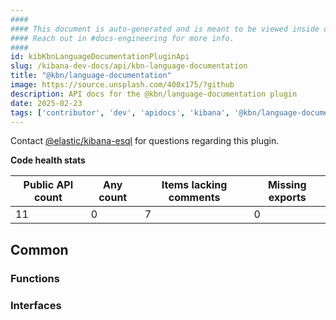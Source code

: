 ```yaml
---
####
#### This document is auto-generated and is meant to be viewed inside our experimental, new docs system.
#### Reach out in #docs-engineering for more info.
####
id: kibKbnLanguageDocumentationPluginApi
slug: /kibana-dev-docs/api/kbn-language-documentation
title: "@kbn/language-documentation"
image: https://source.unsplash.com/400x175/?github
description: API docs for the @kbn/language-documentation plugin
date: 2025-02-23
tags: ['contributor', 'dev', 'apidocs', 'kibana', '@kbn/language-documentation']
---
```




Contact [@elastic/kibana-esql](https://github.com/orgs/elastic/teams/kibana-esql) for questions regarding this plugin.

**Code health stats**

| Public API count  | Any count | Items lacking comments | Missing exports |
|-------------------|-----------|------------------------|-----------------|
| 11 | 0 | 7 | 0 |

## Common

### Functions
<DocDefinitionList data={kbnLanguageDocumentationObj.common.functions}/>

### Interfaces
<DocDefinitionList data={kbnLanguageDocumentationObj.common.interfaces}/>


